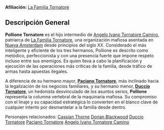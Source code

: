 


**Afiliación:** [La Familia Tornatore](La%20Familia%20Tornatore.md)
## Descripción General 
**Pollione Tornatore** es el hijo intermedio de [Angelo Ivano Tornatore Camino](Angelo%20Ivano%20Tornatore%20Camino.md), patriarca de [La Familia Tornatore](La%20Familia%20Tornatore.md), una organización mafiosa asentada en [Nueva Ámsterdam](Nueva%20Ámsterdam.md) desde principios del siglo XX. Considerado el más inteligente y eficiente de los tres hermanos, Pollione es descrito como metódico, perfeccionista y con una presencia fuerte que impone respeto incluso entre sus enemigos. Es quien lleva a cabo la planificación y ejecución de las operaciones más críticas de la familia, desde tráfico de armas hasta apuestas ilegales.

A diferencia de su hermano mayor, **[Paciano Tornatore](Paciano%20Tornatore.md)**, más inclinado hacia la legalización de los negocios familiares, y su hermano menor, **[Duccio Tornatore](Duccio%20Tornatore.md)**, un hedonista desvinculado de los asuntos serios, **Pollione** representa la columna vertebral de la maquinaria mafiosa. Su compromiso con el linaje y su capacidad estratégica lo convierten en el blanco clave de cualquier intento por desmantelar a la familia desde dentro.


Personajes relacionados:
[Cassian Thorne](Cassian%20Thorne.md)
[Dorian Blackwood](Dorian%20Blackwood.md)
[Duccio Tornatore](Duccio%20Tornatore.md)
[Paciano Tornatore](Paciano%20Tornatore.md)
[Angelo Ivano Tornatore Camino](Angelo%20Ivano%20Tornatore%20Camino.md)

